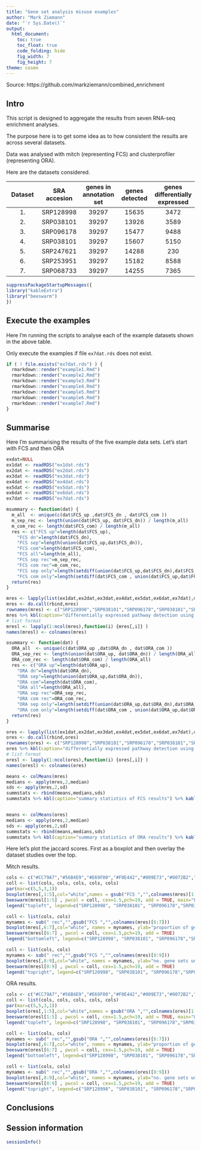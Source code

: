 ```yaml
---
title: "Gene set analysis misuse examples"
author: "Mark Ziemann"
date: "`r Sys.Date()`"
output:
  html_document:
    toc: true
    toc_float: true
    code_folding: hide
    fig_width: 7
    fig_height: 7
theme: cosmo
---
```


Source: https://github.com/markziemann/combined_enrichment

## Intro

This script is designed to aggregate the results from seven RNA-seq enrichment analyses.

The purpose here is to get some idea as to how consistent the results are across several datasets.

Data was analysed with mitch (representing FCS) and clusterprofiler (representing ORA).

Here are the datasets considered.

| Dataset | SRA accesion | genes in annotation set | genes detected | genes differentially expressed |
| :---: | :---: | :---: | :---: | :---: | 
| 1. | SRP128998 | 39297 | 15635 | 3472 |
| 2. | SRP038101 | 39297 | 13926 | 3589 | 
| 3. | SRP096178 | 39297 | 15477 | 9488 |
| 4. | SRP038101 | 39297 | 15607 | 5150 | 
| 5. | SRP247621 | 39297 | 14288 | 230 |
| 6. | SRP253951 | 39297 | 15182 | 8588 |
| 7. | SRP068733 | 39297 | 14255 | 7365 |

```r

suppressPackageStartupMessages({
library("kableExtra")
library("beeswarm")
})

```

## Execute the examples

Here I'm running the scripts to analyse each of the example datasets shown in the above
table.

Only execute the examples if file `ex7dat.rds` does not exist.

```r

if ( ! file.exists("ex7dat.rds") ) {
  rmarkdown::render("example1.Rmd")
  rmarkdown::render("example2.Rmd")
  rmarkdown::render("example3.Rmd")
  rmarkdown::render("example4.Rmd")
  rmarkdown::render("example5.Rmd")
  rmarkdown::render("example6.Rmd")
  rmarkdown::render("example7.Rmd")
}

```

## Summarise

Here I'm summarising the results of the five example data sets.
Let's start with FCS and then ORA

```r

exdat=NULL
ex1dat <- readRDS("ex1dat.rds")
ex2dat <- readRDS("ex2dat.rds")
ex3dat <- readRDS("ex3dat.rds")
ex4dat <- readRDS("ex4dat.rds")
ex5dat <- readRDS("ex5dat.rds")
ex6dat <- readRDS("ex6dat.rds")
ex7dat <- readRDS("ex7dat.rds")

msummary <- function(dat) {
  m_all  <- unique(c(dat$FCS_up ,dat$FCS_dn , dat$FCS_com ))
  m_sep_rec <- length(union(dat$FCS_up, dat$FCS_dn)) / length(m_all)
  m_com_rec <- length(dat$FCS_com) / length(m_all)
  res <- c("FCS up"=length(dat$FCS_up),
    "FCS dn"=length(dat$FCS_dn),
    "FCS sep"=length(union(dat$FCS_up,dat$FCS_dn)),
    "FCS com"=length(dat$FCS_com),
    "FCS all"=length(m_all),
    "FCS sep rec"=m_sep_rec,
    "FCS com rec"=m_com_rec,
    "FCS sep only"=length(setdiff(union(dat$FCS_up,dat$FCS_dn),dat$FCS_com )),
    "FCS com only"=length(setdiff(dat$FCS_com , union(dat$FCS_up,dat$FCS_dn))) )
  return(res)
}

mres <- lapply(list(ex1dat,ex2dat,ex3dat,ex4dat,ex5dat,ex6dat,ex7dat),msummary)
mres <- do.call(rbind,mres)
rownames(mres) <- c("SRP128998","SRP038101","SRP096178","SRP038101","SRP247621","SRP253951","SRP068733")
mres %>% kbl(caption="differentially expressed pathway detection using separated or combined FCS analysis for seven studies") %>% kable_paper("hover", full_width = F)
# list format
mresl <- lapply(1:ncol(mres),function(i) {mres[,i]} )
names(mresl) <- colnames(mres)

osummary <- function(dat) {
  ORA_all  <- unique(c(dat$ORA_up ,dat$ORA_dn , dat$ORA_com ))
  ORA_sep_rec <- length(union(dat$ORA_up, dat$ORA_dn)) / length(ORA_all)
  ORA_com_rec <- length(dat$ORA_com) / length(ORA_all)
  res <- c("ORA up"=length(dat$ORA_up),
    "ORA dn"=length(dat$ORA_dn),
    "ORA sep"=length(union(dat$ORA_up,dat$ORA_dn)),
    "ORA com"=length(dat$ORA_com),
    "ORA all"=length(ORA_all),
    "ORA sep rec"=ORA_sep_rec,
    "ORA com rec"=ORA_com_rec,
    "ORA sep only"=length(setdiff(union(dat$ORA_up,dat$ORA_dn),dat$ORA_com )),
    "ORA com only"=length(setdiff(dat$ORA_com , union(dat$ORA_up,dat$ORA_dn))) )
  return(res)
}

ores <- lapply(list(ex1dat,ex2dat,ex3dat,ex4dat,ex5dat,ex6dat,ex7dat),osummary)
ores <- do.call(rbind,ores)
rownames(ores) <- c("SRP128998","SRP038101","SRP096178","SRP038101","SRP247621","SRP253951","SRP068733")
ores %>% kbl(caption="differentially expressed pathway detection using separated or combined ORA analysis for seven studies") %>% kable_paper("hover", full_width = F)
# list format
oresl <- lapply(1:ncol(ores),function(i) {ores[,i]} )
names(oresl) <- colnames(ores)

```

```r

means <- colMeans(mres)
medians <- apply(mres,2,median)
sds <- apply(mres,2,sd)
summstats <- rbind(means,medians,sds)
summstats %>% kbl(caption="summary statistics of FCS results") %>% kable_paper("hover", full_width = F)


means <- colMeans(ores)
medians <- apply(ores,2,median)
sds <- apply(ores,2,sd)
summstats <- rbind(means,medians,sds)
summstats %>% kbl(caption="summary statistics of ORA results") %>% kable_paper("hover", full_width = F)


```

Here let's plot the jaccard scores.
First as a boxplot and then overlay the dataset studies over the top.

Mitch results.

```r

cols <- c("#CC79A7","#56B4E9","#E69F00","#F0E442","#009E73","#0072B2","#D55E00")
coll <- list(cols, cols, cols, cols, cols)
par(mar=c(5,5,3,1))
boxplot(mres[,1:5],col="white",names = gsub("FCS ","",colnames(mres)[1:5]),ylab="no. gene sets identified",main="FCS")
beeswarm(mresl[1:5] , pwcol = coll, cex=1.5,pch=19, add = TRUE, main="FCS")
legend("topleft", legend=c("SRP128998", "SRP038101", "SRP096178","SRP038101","SRP247621","SRP253951","SRP068733"), pch=19,  col=cols, cex=1,pt.cex = 1.5)

coll <- list(cols, cols)
mynames <- sub(" rec","",gsub("FCS ","",colnames(mres)[6:7]))
boxplot(mres[,6:7],col="white", names = mynames, ylab="proportion of gene sets identified",main="FCS")
beeswarm(mresl[6:7] , pwcol = coll, cex=1.5,pch=19, add = TRUE)
legend("bottomleft", legend=c("SRP128998", "SRP038101", "SRP096178","SRP038101","SRP247621","SRP253951","SRP068733"), pch=19,  col=cols, cex=1,pt.cex = 1.5)

coll <- list(cols, cols)
mynames <- sub(" rec","",gsub("FCS ","",colnames(mres)[8:9]))
boxplot(mres[,8:9],col="white", names = mynames, ylab="no. gene sets unique to each approach",main="FCS")
beeswarm(mresl[8:9] , pwcol = coll, cex=1.5,pch=19, add = TRUE)
legend("topright", legend=c("SRP128998", "SRP038101", "SRP096178","SRP038101","SRP247621","SRP253951","SRP068733"), pch=19,  col=cols, cex=1,pt.cex = 1.5)

```

ORA results.

```r

cols <- c("#CC79A7","#56B4E9","#E69F00","#F0E442","#009E73","#0072B2","#D55E00")
coll <- list(cols, cols, cols, cols, cols)
par(mar=c(5,5,3,1))
boxplot(ores[,1:5],col="white",names = gsub("ORA ","",colnames(ores)[1:5]),ylab="no. gene sets identified",main="ORA")
beeswarm(oresl[1:5] , pwcol = coll, cex=1.5,pch=19, add = TRUE, main="ORA")
legend("topleft", legend=c("SRP128998", "SRP038101", "SRP096178","SRP038101","SRP247621","SRP253951","SRP068733"), pch=19,  col=cols, cex=1,pt.cex = 1.5)

coll <- list(cols, cols)
mynames <- sub(" rec","",gsub("ORA ","",colnames(ores)[6:7]))
boxplot(ores[,6:7],col="white", names = mynames, ylab="proportion of gene sets identified",main="ORA")
beeswarm(oresl[6:7] , pwcol = coll, cex=1.5,pch=19, add = TRUE)
legend("bottomleft", legend=c("SRP128998", "SRP038101", "SRP096178","SRP038101","SRP247621","SRP253951","SRP068733"), pch=19,  col=cols, cex=1,pt.cex = 1.5)

coll <- list(cols, cols)
mynames <- sub(" rec","",gsub("ORA ","",colnames(ores)[8:9]))
boxplot(ores[,8:9],col="white", names = mynames, ylab="no. gene sets unique to each approach",main="ORA")
beeswarm(oresl[8:9] , pwcol = coll, cex=1.5,pch=19, add = TRUE)
legend("topright", legend=c("SRP128998", "SRP038101", "SRP096178","SRP038101","SRP247621","SRP253951","SRP068733"), pch=19,  col=cols, cex=1,pt.cex = 1.5)

```

## Conclusions






## Session information

```r

sessionInfo()

```
